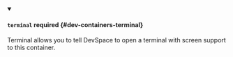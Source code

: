 


<details className="config-field" data-expandable="true" open>
<summary>

#### `terminal` <span className="config-field-required" data-required="false">required</span> <span className="config-field-type"></span> <span className="config-field-default"></span> <span className="config-field-enum"></span> {#dev-containers-terminal}

Terminal allows you to tell DevSpace to open a terminal with screen support to this container.

</summary>

<PartialTerminalreference />


</details>
